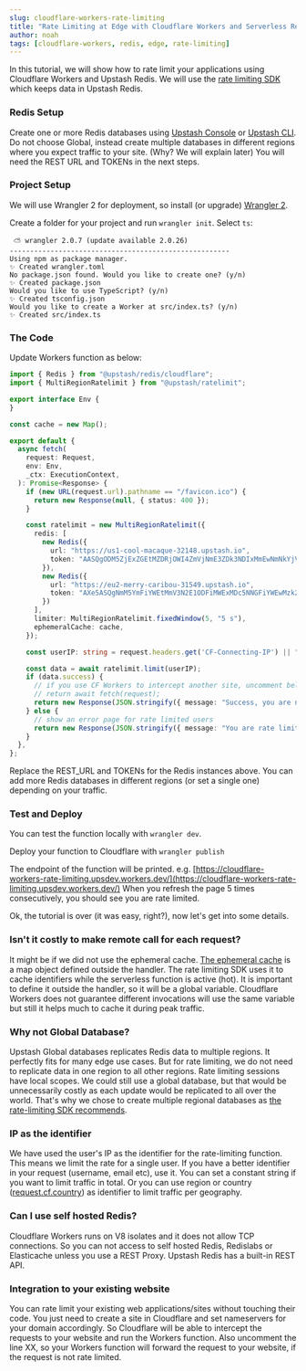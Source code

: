 ```yaml
---
slug: cloudflare-workers-rate-limiting
title: "Rate Limiting at Edge with Cloudflare Workers and Serverless Redis"
author: noah
tags: [cloudflare-workers, redis, edge, rate-limiting]
---
```



In this tutorial, we will show how to rate limit your applications using Cloudflare Workers and Upstash Redis. We will use the [rate limiting SDK](https://github.com/upstash/ratelimit) which keeps data in Upstash Redis.


### Redis Setup
Create one or more Redis databases using [Upstash Console](https://console.upstash.com) or [Upstash CLI](https://github.com/upstash/cli). Do not choose Global, instead create multiple databases in different regions where you expect traffic to your site. (Why? We will explain later) You will need the REST URL and TOKENs in the next steps.

### Project Setup
We will use Wrangler 2 for deployment, so install (or upgrade) [Wrangler 2](https://developers.cloudflare.com/workers/wrangler/).

Create a folder for your project and run `wrangler init`. Select `ts`:

```shell
 ⛅️ wrangler 2.0.7 (update available 2.0.26)
------------------------------------------------------
Using npm as package manager.
✨ Created wrangler.toml
No package.json found. Would you like to create one? (y/n)
✨ Created package.json
Would you like to use TypeScript? (y/n)
✨ Created tsconfig.json
Would you like to create a Worker at src/index.ts? (y/n)
✨ Created src/index.ts
```


### The Code

Update Workers function as below:
```ts:src/index.ts
import { Redis } from "@upstash/redis/cloudflare";
import { MultiRegionRatelimit } from "@upstash/ratelimit";

export interface Env {
}

const cache = new Map();

export default {
  async fetch(
    request: Request,
    env: Env,
    _ctx: ExecutionContext,
  ): Promise<Response> {
    if (new URL(request.url).pathname == "/favicon.ico") {
      return new Response(null, { status: 400 });
    }

    const ratelimit = new MultiRegionRatelimit({
      redis: [
        new Redis({
          url: "https://us1-cool-macaque-32148.upstash.io",
          token: "AASQgODM5ZjExZGEtMZDRjOWI4ZmVjNmE3ZDk3NDIxMmEwNmNkYjVmOGVmZTk5Mz",
        }),
        new Redis({
          url: "https://eu2-merry-caribou-31549.upstash.io",
          token: "AXe5ASQgNmM5YmFiYWEtMmV3N2E1ODFiMWExMDc5NNGFiYWEwMzk2ZjE4ZWQ3N2Y",
        })
      ],
      limiter: MultiRegionRatelimit.fixedWindow(5, "5 s"),
      ephemeralCache: cache,
    });

    const userIP: string = request.headers.get('CF-Connecting-IP') || "none";

    const data = await ratelimit.limit(userIP);
    if (data.success) {
      // if you use CF Workers to intercept another site, uncomment below
      // return await fetch(request);
      return new Response(JSON.stringify({ message: "Success, you are not rate limited.", ip: userIP, data }, null, 2), { status: 200 });
    } else {
      // show an error page for rate limited users
      return new Response(JSON.stringify({ message: "You are rate limited, try again later.", ip: userIP,  data }, null, 2), { status: 200 });
    }
  },
};
```

Replace the REST_URL and TOKENs for the Redis instances above. You can add more Redis databases in different regions (or set a single one) depending on your traffic.

### Test and Deploy
You can test the function locally with `wrangler dev`.

Deploy your function to Cloudflare with `wrangler publish`

The endpoint of the function will be printed. e.g. [https://cloudflare-workers-rate-limiting.upsdev.workers.dev/](https://cloudflare-workers-rate-limiting.upsdev.workers.dev/) When you refresh the page 5 times consecutively, you should see you are rate limited.


Ok, the tutorial is over (it was easy, right?), now let's get into some details.

### Isn't it costly to make remote call for each request?
It might be if we did not use the ephemeral cache. [The ephemeral cache](https://github.com/upstash/ratelimit#ephemeral-cache) is a map object defined outside the handler. The rate limiting SDK uses it to cache identifiers while the serverless function is active (hot). It is important to define it outside the handler, so it will be a global variable. Cloudflare Workers does not guarantee different invocations will use the same variable but still it helps much to cache it during peak traffic.


### Why not Global Database?
Upstash Global databases replicates Redis data to multiple regions. It perfectly fits for many edge use cases. But for rate limiting, we do not need to replicate data in one region to all other regions. Rate limiting sessions have local scopes. We could still use a global database, but that would be unnecessarily costly as each update would be replicated to all over the world. That's why we chose to create multiple regional databases as [the rate-limiting SDK recommends](https://github.com/upstash/ratelimit#multiregion-replicated-ratelimiting).

### IP as the identifier
We have used the user's IP as the identifier for the rate-limiting function. This means we limit the rate for a single user. If you have a better identifier in your request (username, email etc), use it. You can set a constant string if you want to limit traffic in total. Or you can use region or country ([request.cf.country](https://developers.cloudflare.com/workers/examples/country-code-redirect/)) as identifier to limit traffic per geography.

### Can I use self hosted Redis?
Cloudflare Workers runs on V8 isolates and it does not allow TCP connections. So you can not access to self hosted Redis, Redislabs or Elasticache unless you use a REST Proxy. Upstash Redis has a built-in REST API.

### Integration to your existing website
You can rate limit your existing web applications/sites without touching their code. You just need to create a site in Cloudflare and set nameservers for your domain accordingly. So Cloudflare will be able to intercept the requests to your website and run the Workers function. Also uncomment the line XX, so your Workers function will forward the request to your website, if the request is not rate limited.

